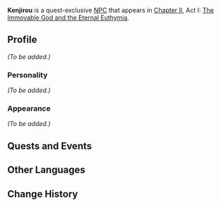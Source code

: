 {{Meta
<!-- Remove this template after adding the missing info -->
|missing_NPC_profile  = yes
}}
{{Character Infobox
|type             = Quest NPC
|image            = NPC Kenjirou.png
|realname         = 
|region           = Inazuma
|affiliation      = 
|title            = 
|voiceEN          = 
|voiceCN          = 
|voiceJP          = 
|dialoguereward   = 
}}
'''Kenjirou''' is a quest-exclusive [[NPC]] that appears in [[Chapter II]], Act I: [[The Immovable God and the Eternal Euthymia]].

==Profile==
<!-- detailed story/lore information goes here -->
''(To be added.)''

===Personality===
''(To be added.)''

===Appearance===
''(To be added.)''

==Quests and Events==
{{Quests and Events}}

==Other Languages==
{{Other Languages
|default_hidden = 1
|en      = Kenjirou
|zhs     = 健次郎
|zhs_rm  = Jiàncìláng
|zht     = 健次郎
|zht_rm  = Jiàncìláng
|ja      = 健次郎
|ja_rm   = Kenjirou
|ko      = 켄지로
|ko_rm   = Kenjiro
|es      = Kenjirou
|fr      = Kenjirou
|ru      = Кэндзиро
|th      = Kenjirou
|vi      = Kenjirou
|de      = Kenjirou
|id      = Kenjirou
|pt      = Kenjirou
|tr      = Kenjirou
|it      = Kenjirou
}}

==Change History==
{{Change History|2.0}}
<!--
==References==
{{Reflist}}-->